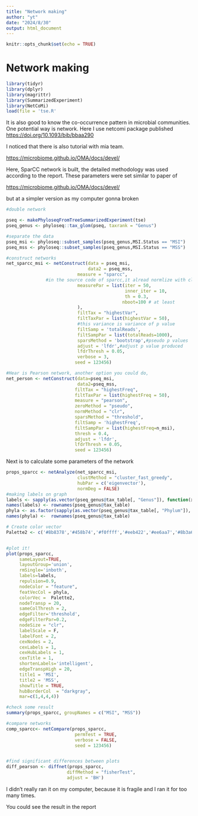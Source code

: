 ```yaml
---
title: "Network making"
author: "yt"
date: "2024/8/30"
output: html_document
---
```


```r
knitr::opts_chunk$set(echo = TRUE)
```

# Network making

```r
library(tidyr)
library(dplyr)
library(magrittr)
library(SummarizedExperiment)
library(NetCoMi)
load(file = 'tse.R'
```

It is also good to know the co-occurrence pattern in microbial communities. One potential way is network. Here I use netcomi package published <https://doi.org/10.1093/bib/bbaa290>

I noticed that there is also tutorial with mia team.

<https://microbiome.github.io/OMA/docs/devel/>

Here, SparCC network is built, the detailed methodology was used according to the report. These parameters were set similar to paper of

<https://microbiome.github.io/OMA/docs/devel/>

but at a simpler version as my computer gonna broken

```r

#double network

pseq <- makePhyloseqFromTreeSummarizedExperiment(tse)
pseq_genus <- phyloseq::tax_glom(pseq, taxrank = "Genus")

#separate the data
pseq_msi <- phyloseq::subset_samples(pseq_genus,MSI.Status == "MSI")
pseq_mss <- phyloseq::subset_samples(pseq_genus,MSI.Status == "MSS")

#construct networks 
net_sparcc_msi <- netConstruct(data = pseq_msi,
                               data2 = pseq_mss,
                           measure = "sparcc",
               #in the source code of sparcc,it alread normlize with clr
                           measurePar = list(iter = 50,
                                             inner_iter = 10,
                                             th = 0.3,
                                            nboot=100 # at least
                           ),
                           filtTax = "highestVar",
                           filtTaxPar = list(highestVar = 50),
                           #this variance is variance of p value
                           filtSamp = 'totalReads',
                           filtSampPar = list(totalReads=1000),
                           sparsMethod = 'bootstrap',#pseudo p values
                           adjust = 'lfdr',#adjust p value produced
                           lfdrThresh = 0.05,
                           verbose = 3,
                          seed = 123456)

#Hear is Pearson network, another option you could do, 
net_person <- netConstruct(data=pseq_msi,
                           data2=pseq_mss,
                          filtTax = "highestFreq",
                          filtTaxPar = list(highestFreq = 50),
                          measure = "pearson",
                          zeroMethod = "pseudo", 
                          normMethod = "clr",
                          sparsMethod = "threshold",
                          filtSamp = 'highestFreq',
                          filtSampPar = list(highestFreq=n_msi),
                          thresh = 0.4,
                          adjust = 'lfdr',
                          lfdrThresh = 0.05,
                          seed = 123456)
```

Next is to calculate some parameters of the network

```r


props_sparcc <- netAnalyze(net_sparcc_msi, 
                           clustMethod = "cluster_fast_greedy",
                           hubPar = c('eigenvector'),
                           normDeg = FALSE)
#making labels on graph
labels <- sapply(as.vector(pseq_genus@tax_table[, "Genus"]), function(x) gsub('g__','',x))
names(labels) <- rownames(pseq_genus@tax_table)
phyla <- as.factor(sapply(as.vector(pseq_genus@tax_table[, "Phylum"]), function(x) gsub('p__','',x)))
names(phyla) <-  rownames(pseq_genus@tax_table)

# Create color vector
Palette2 <- c('#8b8378','#458b74','#f0ffff','#eeb422','#ee6aa7','#8b3a62','#cd5c5c','#ee6363','#f0e68c','#e6e6fa','#add8e6','#bfefff','#f08080','#d1eeee','#7a8b8b','#8b814c','#8b5f65','gray','blue', 'orange', 'green', 'yellow', 'red', 'hotpink', 'cyan','purple', 'burlywood1','skyblue','grey')


#plot it!
plot(props_sparcc, 
     sameLayout=TRUE,
     layoutGroup='union',
     rmSingle='inboth',
     labels=labels,
     repulsion=0.9,
     nodeColor = "feature",
     featVecCol = phyla, 
     colorVec =  Palette2,
     nodeTransp = 20,
     sameColThresh = 2,
     edgeFilter='threshold',
     edgeFilterPar=0.2,
     nodeSize = "clr",
     labelScale = F,
     labelFont = 2,
     cexNodes = 2, 
     cexLabels = 1,
     cexHubLabels = 1,
     cexTitle = 1,  
     shortenLabels='intelligent',
     edgeTranspHigh = 20,
     title1 = 'MSI',
     title2 = 'MSS',
     showTitle = TRUE,
     hubBorderCol  = "darkgray",
     mar=c(1,4,4,4))

#check some result 
summary(props_sparcc, groupNames = c("MSI", "MSS"))

#compare networks
comp_sparcc<- netCompare(props_sparcc, 
                          permTest = TRUE,
                          verbose = FALSE,
                          seed = 123456)


#find significant differences between plots
diff_pearson <- diffnet(props_sparcc,
                       diffMethod = "fisherTest", 
                       adjust = 'BH')

```

I didn't really ran it on my computer, because it is fragile and I ran it for too many times.

You could see the result in the report
